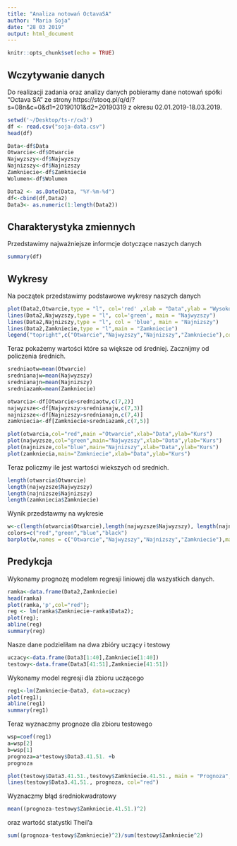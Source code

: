```yaml
---
title: "Analiza notowań OctavaSA"
author: "Maria Soja"
date: "28 03 2019"
output: html_document
---
```


```r
knitr::opts_chunk$set(echo = TRUE)
```

## Wczytywanie danych
Do realizacji zadania oraz analizy danych pobieramy dane notowań spółki "Octava SA" ze strony https://stooq.pl/q/d/?s=08n&c=0&d1=20190101&d2=20190319 z okresu 02.01.2019-18.03.2019.
```r
setwd('~/Desktop/ts-r/cw3')
df <- read.csv("soja-data.csv")
head(df)
```
```r
Data<-df$Data
Otwarcie<-df$Otwarcie
Najwyzszy<-df$Najwyzszy
Najnizszy<-df$Najnizszy
Zamkniecie<-df$Zamkniecie
Wolumen<-df$Wolumen
```

```r
Data2 <- as.Date(Data, "%Y-%m-%d")
df<-cbind(df,Data2)
Data3<- as.numeric(1:length(Data2))
```
## Charakterystyka zmiennych
Przedstawimy najważniejsze informcje dotyczące naszych danych
```r
summary(df)
```
## Wykresy
Na początek przedstawimy podstawowe wykresy naszych danych
```r
plot(Data2,Otwarcie,type = "l", col='red' ,xlab = "Data",ylab = "Wysokość kursu")
lines(Data2,Najwyzszy,type = "l", col='green', main = "Najwyzszy")
lines(Data2,Najnizszy,type = "l", col = 'blue', main = "Najnizszy")
lines(Data2,Zamkniecie,type = "l",main = "Zamkniecie")
legend("topright",c("Otwarcie","Najwyzszy","Najnizszy","Zamkniecie"),col = c("red","green","blue","black"),pch = "-")
```
Teraz pokażemy wartości które sa większe od średniej. Zacznijmy od policzenia średnich.
```r
sredniaotw=mean(Otwarcie)
srednianajw=mean(Najwyzszy)
srednianajn=mean(Najnizszy)
sredniazamk=mean(Zamkniecie)
```
```r
otwarcia<-df[Otwarcie>sredniaotw,c(7,2)]
najwyzsze<-df[Najwyzszy>srednianajw,c(7,3)]
najnizsze<-df[Najnizszy>srednianajn,c(7,4)]
zamkniecia<-df[Zamkniecie>sredniazamk,c(7,5)]
```
```r
plot(otwarcia,col="red",main ="Otwarcie",xlab="Data",ylab="Kurs")
plot(najwyzsze,col="green",main="Najwyzszy",xlab="Data",ylab="Kurs")
plot(najnizsze,col="blue",main="Najnizszy",xlab="Data",ylab="Kurs")
plot(zamkniecia,main="Zamkniecie",xlab="Data",ylab="Kurs")
```
Teraz policzmy ile jest wartości wiekszych od srednich.
```r
length(otwarcia$Otwarcie)
length(najwyzsze$Najwyzszy)
length(najnizsze$Najnizszy)
length(zamkniecia$Zamkniecie)
```
Wynik przedstawmy na wykresie
```r
w<-c(length(otwarcia$Otwarcie),length(najwyzsze$Najwyzszy), length(najnizsze$Najnizszy), length(zamkniecia$Zamkniecie))
colors=c("red","green","blue","black")
barplot(w,names = c("Otwarcie","Najwyzszy","Najnizszy","Zamkniecie"),main="Liczba wartości wiekszych od srednich",col = colors)
```

## Predykcja

Wykonamy prognozę modelem regresji liniowej dla wszystkich danych.

```r
ramka<-data.frame(Data2,Zamkniecie)
head(ramka)
plot(ramka,'p',col="red");
reg <- lm(ramka$Zamkniecie~ramka$Data2);
plot(reg);
abline(reg)
summary(reg)
```
Nasze dane podzieliłam na dwa zbióry uczący i testowy
```r
uczacy<-data.frame(Data3[1:40],Zamkniecie[1:40])
testowy<-data.frame(Data3[41:51],Zamkniecie[41:51])
```
Wykonamy model regresji dla zbioru uczącego
```r
reg1<-lm(Zamkniecie~Data3, data=uczacy)
plot(reg1);
abline(reg1)
summary(reg1)
```
Teraz wyznaczmy prognoze dla zbioru testowego
```r
wsp=coef(reg1)
a=wsp[2]
b=wsp[1]
prognoza=a*testowy$Data3.41.51. +b
prognoza
```

```r
plot(testowy$Data3.41.51.,testowy$Zamkniecie.41.51., main = "Prognoza", ylab = "Zamkniecie", xlab = "Dni 41- 51")
lines(testowy$Data3.41.51., prognoza, col="red")
```

Wyznaczmy błąd średniokwadratowy
```r
mean((prognoza-testowy$Zamkniecie.41.51.)^2)
```
oraz wartość statystki Theil'a

```r
sum((prognoza-testowy$Zamkniecie)^2)/sum(testowy$Zamkniecie^2)
```
